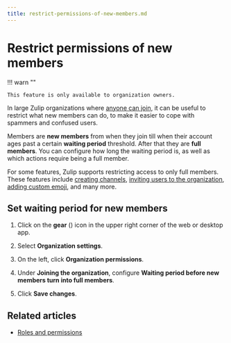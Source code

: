 ```yaml
---
title: restrict-permissions-of-new-members.md
---
```


# Restrict permissions of new members


!!! warn ""

    This feature is only available to organization owners.




In large Zulip organizations where
[anyone can join](/help/restrict-account-creation#set-whether-invitations-are-required-to-join), it can
be useful to restrict what new members can do, to make it easier to cope
with spammers and confused users.

Members are **new members** from when they join till when their account ages
past a certain **waiting period** threshold. After that they are **full members**.
You can configure how long the waiting period is, as well as which actions require
being a full member.

For some features, Zulip supports restricting access to only full members. These
features include [creating channels](/help/configure-who-can-create-channels),
[inviting users to the organization](/help/invite-new-users),
[adding custom emoji](/help/custom-emoji#change-who-can-add-custom-emoji),
and many more.

## Set waiting period for new members

<Tabs>
<TabItem label="instructions-for-all-platforms">

1. Click on the **gear** (<i class="zulip-icon zulip-icon-gear"></i>) icon in the upper
   right corner of the web or desktop app.

1. Select **Organization settings**.

1. On the left, click **Organization permissions**.



1. Under **Joining the organization**, configure
   **Waiting period before new members turn into full members**.


1. Click **Save changes**.

</TabItem>
</Tabs>

## Related articles

- [Roles and permissions](/help/roles-and-permissions)


